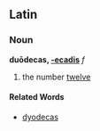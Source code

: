 ==Latin==
===Noun===
'''duōdecas, [[Wiktionary Appendix:Latin third declension|-ecadis]]''' ''f''

#the number [[twelve]]
====Related Words====
*[[dyodecas]]